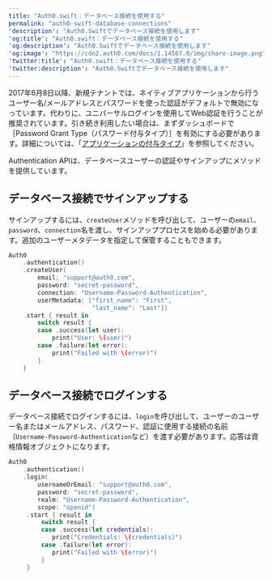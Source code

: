 ---
title: "Auth0.swift：データベース接続を使用する"
permalink: "auth0-swift-database-connections"
'description': "Auth0.Swiftでデータベース接続を使用します"
'og:title': "Auth0.swift：データベース接続を使用する"
'og:description': "Auth0.Swiftでデータベース接続を使用します"
'og:image': "https://cdn2.auth0.com/docs/1.14567.0/img/share-image.png"
'twitter:title': "Auth0.swift：データベース接続を使用する"
'twitter:description': "Auth0.Swiftでデータベース接続を使用します"
---

<Card title="ネイティブプラットフォームでのデータベース認証">

2017年6月8日以降、新規テナントでは、ネイティブアプリケーションから行うユーザー名/メールアドレスとパスワードを使った認証がデフォルトで無効になっています。代わりに、ユニバーサルログインを使用してWeb認証を行うことが推奨されています。引き続き利用したい場合は、まずダッシュボードで［Password Grant Type（パスワード付与タイプ）］を有効にする必要があります。詳細については、「[アプリケーションの付与タイプ](/ja-jp/get-started/applications/application-grant-types)」を参照してください。

</Card>

Authentication APIは、データベースユーザーの認証やサインアップにメソッドを提供しています。

## データベース接続でサインアップする

サインアップするには、`createUser`メソッドを呼び出して、ユーザーの`email`、`password`、`connection`名を渡し、サインアッププロセスを始める必要があります。追加のユーザーメタデータを指定して保管することもできます。

```swift lines
Auth0
    .authentication()
    .createUser(
        email: "support@auth0.com",
        password: "secret-password",
        connection: "Username-Password-Authentication",
        userMetadata: ["first_name": "First",
                       "last_name": "Last"])
    .start { result in
        switch result {
        case .success(let user):
            print("User: \(user)")
        case .failure(let error):
            print("Failed with \(error)")
        }
    }
```

## データベース接続でログインする

データベース接続でログインするには、`login`を呼び出して、ユーザーのユーザー名またはメールアドレス、パスワード、認証に使用する接続の名前（`Username-Password-Authentication`など）を渡す必要があります。応答は資格情報オブジェクトになります。

```swift lines
Auth0
    .authentication()
    .login(
        usernameOrEmail: "support@auth0.com",
        password: "secret-password",
        realm: "Username-Password-Authentication",
        scope: "openid")
     .start { result in
         switch result {
         case .success(let credentials):
            print("Credentials: \(credentials)")
         case .failure(let error):
            print("Failed with \(error)")
         }
     }
```

